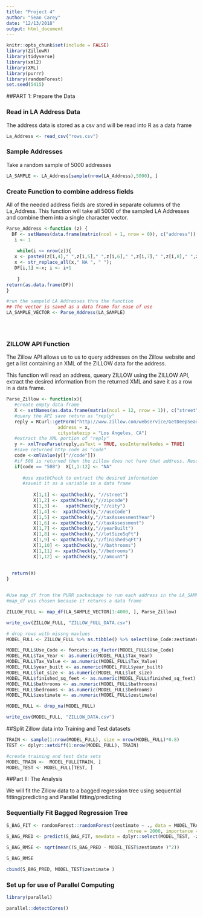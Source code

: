 ```yaml
---
title: "Project 4"
author: "Sean Carey"
date: "12/13/2018"
output: html_document
---
```


```r
knitr::opts_chunk$set(include = FALSE)
library(ZillowR)
library(tidyverse)
library(xml2)
library(XML)
library(purrr)
library(randomForest)
set.seed(5415)
```
##PART 1: Prepare the Data


### Read in LA Address Data

The address data is stored as a csv and will be read into R as a data frame

```r
La_Address <- read_csv("rows.csv")
```

### Sample Addresses

Take a random sample of 5000 addresses

```r
LA_SAMPLE <- LA_Address[sample(nrow(LA_Address),5000), ]
```

### Create Function to combine address fields  

All of the needed address fields are stored in separate columns of the La_Address. This function will take all 5000 of the sampled LA Addresses and combine them into a single character vector.
```r
Parse_Address <-function (z) { 
  DF <- setNames(data.frame(matrix(ncol = 1, nrow = 0)), c("address"))
   i <- 1
   
    while(i <= nrow(z)){
   x <- paste0(z[i,4]," ",z[i,5]," ",z[i,6]," ",z[i,7]," ",z[i,8]," ",z[i,9], " ") 
   x <- str_replace_all(x," NA ", " "); 
   DF[i,1] <-x; i <- i+1
   
    }  
return(as.data.frame(DF))
}

#run the sampeld LA Addresses thru the function
## The vector is saved as a data frame for ease of use
LA_SAMPLE_VECTOR <- Parse_Address(LA_SAMPLE)





```

### ZILLOW API Function 

The Zillow API allows us to us to query addresses on the Zillow website and get a list containing an XML of the ZILLOW data for the address.  

This function will read an address, queary ZILLOW using the ZILLOW API, extract the desired information from the returned XML and save it as a row in a data frame. 

```r

Parse_Zillow <- function(x){
   #create empty data frame
   X <- setNames(as.data.frame(matrix(ncol = 12, nrow = 1)), c("street","zip", "city","Use_Code", "Tax_Year", "Tax_Value","year_built", "lot_size", "finished_sq_feet", "bathrooms","bedrooms", "zestimate"))
   #query the API save return as "reply"
   reply = RCurl::getForm("http://www.zillow.com/webservice/GetDeepSearchResults.htm", 'zws-id' = "X1-ZWz1gsahvqczkb_376md",
                   address = x,
                   citystatezip = "Los Angeles, CA")
   #extract the XML portion of "reply"
   y <- xmlTreeParse(reply,asText = TRUE, useInternalNodes = TRUE)
   #save returned http code as "code"
   code <-xmlValue(y[["//code"]])
   #if 508 is returned then the zillow does not have that address. Results in a row of NA's 
   if(code == "508")  X[1,1:12] <- "NA"
      
      #use xpathCheck to extract the desired information
      #saveit it as a variable in a data frame
      
          X[1,1] <- xpathCheck(y, "//street")
          X[1,2] <- xpathCheck(y,"//zipcode") 
          X[1,3] <-   xpathCheck(y,"//city")
          X[1,4] <-  xpathCheck(y,"//useCode")
          X[1,5] <- xpathCheck(y,"//taxAssessmentYear")
          X[1,6] <- xpathCheck(y,"//taxAssessment")
          X[1,7] <- xpathCheck(y,"//yearBuilt")
          X[1,8] <- xpathCheck(y,"//lotSizeSqFt")
          X[1,9] <- xpathCheck(y,"//finishedSqFt")
          X[1,10] <- xpathCheck(y,"//bathrooms")
          X[1,11] <- xpathCheck(y,"//bedrooms")
          X[1,12] <- xpathCheck(y,"//amount")
          
   
  return(X)
}


#Use map_df from the PURR packackage to run each address in the LA_SAMPLE data frame thru the Parse_Zillow function
#map_df was chosen because it returns a data frame

ZILLOW_FULL <- map_df(LA_SAMPLE_VECTOR[1:4000, ], Parse_Zillow)

write_csv(ZILLOW_FULL, "ZILLOW_FULL_DATA.csv")
```


```r

# drop rows with missng mavlues
MODEL_FULL <- ZILLOW_FULL %>% as.tibble() %>% select(Use_Code:zestimate)

MODEL_FULL$Use_Code <- forcats::as_factor(MODEL_FULL$Use_Code)
MODEL_FULL$Tax_Year <- as.numeric(MODEL_FULL$Tax_Year)
MODEL_FULL$Tax_Value <- as.numeric(MODEL_FULL$Tax_Value)
MODEL_FULL$year_built <- as.numeric(MODEL_FULL$year_built)
MODEL_FULL$lot_size <- as.numeric(MODEL_FULL$lot_size)
MODEL_FULL$finished_sq_feet <- as.numeric(MODEL_FULL$finished_sq_feet)
MODEL_FULL$bathrooms <- as.numeric(MODEL_FULL$bathrooms)
MODEL_FULL$bedrooms <- as.numeric(MODEL_FULL$bedrooms)
MODEL_FULL$zestimate <- as.numeric(MODEL_FULL$zestimate)

MODEL_FULL <- drop_na(MODEL_FULL)

write_csv(MODEL_FULL, "ZILLOW_DATA.csv")

```

##Split Zillow data into Training and Test datasets


```r

TRAIN <- sample(1:nrow(MODEL_FULL), size = nrow(MODEL_FULL)*0.8)
TEST <- dplyr::setdiff(1:nrow(MODEL_FULL), TRAIN)

#create training and test data sets
MODEL_TRAIN <-  MODEL_FULL[TRAIN, ]
MODEL_TEST <- MODEL_FULL[TEST, ]


```

##Part II: The Analysis  

  We will fit the Zillow data to a bagged regression tree using sequential fitting/predicting and Parallel fitting/predicting

### Sequentially Fit Bagged Regression Tree 


```r
S_BAG_FIT <- randomForest::randomForest(zestimate ~ ., data = MODEL_TRAIN, mtry = ncol(MODEL_TRAIN) - 1, 
											 ntree = 2000, importance = TRUE)
S_BAG_PRED <- predict(S_BAG_FIT, newdata = dplyr::select(MODEL_TEST, -zestimate))

S_BAG_RMSE <- sqrt(mean((S_BAG_PRED - MODEL_TEST$zestimate )^2))

S_BAG_RMSE

cbind(S_BAG_PRED, MODEL_TEST$zestimate )

```

### Set up for use of Parallel Computing

```r

library(parallel)

parallel::detectCores()

```





